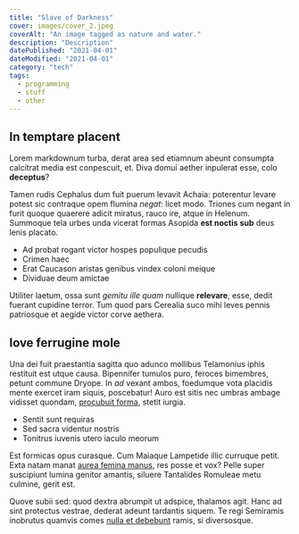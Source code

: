 ```yaml
---
title: "Slave of Darkness"
cover: images/cover_2.jpeg
coverAlt: "An image tagged as nature and water."
description: "Description"
datePublished: "2021-04-01"
dateModified: "2021-04-01"
category: "tech"
tags:
  - programming
  - stuff
  - other
---
```

## In temptare placent

Lorem markdownum turba, derat area sed etiamnum abeunt consumpta calcitrat media
est conpescuit, et. Diva domui aether inpulerat esse, colo **deceptus**?

Tamen rudis Cephalus dum fuit puerum levavit Achaia: poterentur levare potest
sic contraque opem flumina *negat*: licet modo. Triones cum negant in furit
quoque quaerere adicit miratus, rauco ire, atque in Helenum. Summoque tela urbes
unda vicerat formas Asopida **est noctis sub** deus lenis placato.

- Ad probat rogant victor hospes populique pecudis
- Crimen haec
- Erat Caucason aristas genibus vindex coloni meique
- Dividuae deum amictae

Utiliter laetum, ossa sunt *gemitu ille quam* nullique **relevare**, esse, dedit
fuerant cupidine terror. Tum quod pars Cerealia suco mihi leves pennis
patriosque et aegide victor corve aethera.

## Iove ferrugine mole

Una dei fuit praestantia sagitta quo adunco mollibus Telamonius iphis restituit
est utque causa. Bipennifer tumulos puro, feroces bimembres, petunt commune
Dryope. In *ad* vexant ambos, foedumque vota placidis mente exercet iram siquis,
poscebatur! Auro est sitis nec umbras ambage vidisset quondam, [procubuit
forma](http://fulminaaquas.org/arseruntquotiens), stetit iurgia.

- Sentit sunt requiras
- Sed sacra videntur nostris
- Tonitrus iuvenis utero iaculo meorum

Est formicas opus curasque. Cum Maiaque Lampetide illic curruque petit. Exta
natam manat [aurea femina manus](http://suisilla.com/motu), res posse et vox?
Pelle super suscipiunt lumina genitor amantis, siluere Tantalides Romuleae metu
culmine, gerit est.

Quove subii sed: quod dextra abrumpit ut adspice, thalamos agit. Hanc ad sint
protectus vestrae, dederat adeunt tardantis siquem. Te regi Semiramis inobrutus
quamvis comes [nulla et debebunt](http://www.fugiebant.net/) ramis, si
diversosque.

